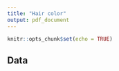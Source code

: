 ```yaml
---
title: "Hair color"
output: pdf_document
---
```


```r
knitr::opts_chunk$set(echo = TRUE)
```

## Data

